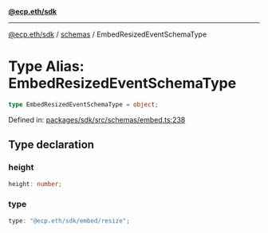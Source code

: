 [**@ecp.eth/sdk**](/sdk-reference/index.mdx)

***

[@ecp.eth/sdk](/sdk-reference/index.mdx) / [schemas](/sdk-reference/schemas/index.mdx) / EmbedResizedEventSchemaType

# Type Alias: EmbedResizedEventSchemaType

```ts
type EmbedResizedEventSchemaType = object;
```

Defined in: [packages/sdk/src/schemas/embed.ts:238](https://github.com/ecp-eth/comments-monorepo/blob/main/packages/sdk/src/schemas/embed.ts#L238)

## Type declaration

### height

```ts
height: number;
```

### type

```ts
type: "@ecp.eth/sdk/embed/resize";
```
